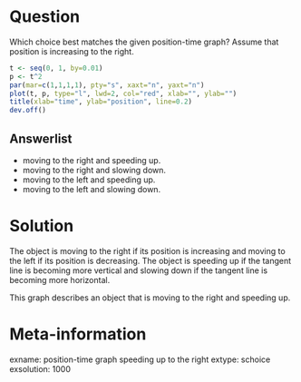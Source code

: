 Question
========
Which choice best matches the given position-time graph? 
Assume that position is increasing to the right.

```r
t <- seq(0, 1, by=0.01)
p <- t^2
par(mar=c(1,1,1,1), pty="s", xaxt="n", yaxt="n")
plot(t, p, type="l", lwd=2, col="red", xlab="", ylab="")
title(xlab="time", ylab="position", line=0.2)
dev.off()
```

Answerlist
----------
* moving to the right and speeding up.
* moving to the right and slowing down.
* moving to the left and speeding up.
* moving to the left and slowing down.


Solution
========
The object is moving to the right if its position is increasing and moving to the left if its position is decreasing. 
The object is speeding up if the tangent line is becoming more vertical and slowing down if the tangent line is becoming more horizontal.

This graph describes an object that is moving to the right and speeding up.


Meta-information
================
exname: position-time graph speeding up to the right
extype: schoice
exsolution: 1000
